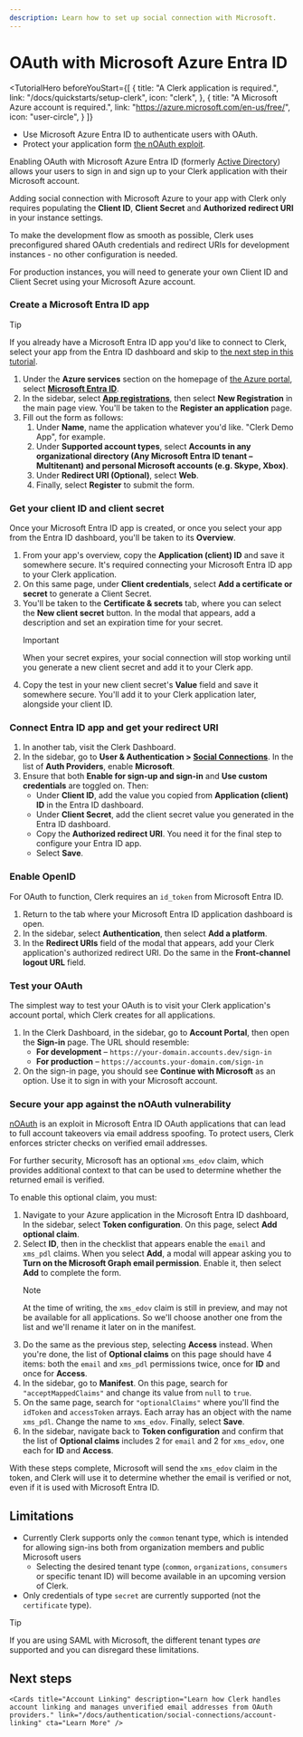 ---
description: Learn how to set up social connection with Microsoft.
---

# OAuth with Microsoft Azure Entra ID

<TutorialHero
  beforeYouStart={[
    {
      title: "A Clerk application is required.",
      link: "/docs/quickstarts/setup-clerk",
      icon: "clerk",
    },
    {
      title: "A Microsoft Azure account is required.",
      link: "https://azure.microsoft.com/en-us/free/",
      icon: "user-circle",
    }
  ]}
>

- Use Microsoft Azure Entra ID to authenticate users with OAuth.
- Protect your application form [the nOAuth exploit](https://www.descope.com/blog/post/noauth).

</TutorialHero>

Enabling OAuth with Microsoft Azure Entra ID (formerly [Active Directory](https://learn.microsoft.com/en-us/entra/fundamentals/new-name)) allows your users to sign in and sign up to your Clerk application with their Microsoft account.

Adding social connection with Microsoft Azure to your app with Clerk only requires populating the **Client ID**, **Client Secret** and **Authorized redirect URI** in your instance settings.

To make the development flow as smooth as possible, Clerk uses preconfigured shared OAuth credentials and redirect URIs for development instances - no other configuration is needed.

For production instances, you will need to generate your own Client ID and Client Secret using your Microsoft Azure account.


<Steps>


### Create a Microsoft Entra ID app

> [!TIP]
> If you already have a Microsoft Entra ID app you'd like to connect to Clerk, select your app from the Entra ID dashboard and skip to [the next step in this tutorial](#get-your-client-id-and-client-secret).

1. Under the **Azure services** section on the homepage of [the Azure portal](https://portal.azure.com/#home), select **[Microsoft Entra ID](https://portal.azure.com/#view/Microsoft_AAD_IAM/ActiveDirectoryMenuBlade/~/Overview)**.
1. In the sidebar, select **[App registrations](https://portal.azure.com/#view/Microsoft_AAD_IAM/ActiveDirectoryMenuBlade/~/RegisteredApps)**, then select **New Registration** in the main page view. You'll be taken to the **Register an application** page.
1. Fill out the form as follows:
    1. Under **Name**, name the application whatever you'd like. "Clerk Demo App", for example.
    1. Under **Supported account types**, select **Accounts in any organizational directory (Any Microsoft Entra ID tenant – Multitenant) and personal Microsoft accounts (e.g. Skype, Xbox)**.
    1. Under **Redirect URI (Optional)**, select **Web**.
    1. Finally, select **Register** to submit the form.

### Get your client ID and client secret

Once your Microsoft Entra ID app is created, or once you select your app from the Entra ID dashboard, you'll be taken to its **Overview**.

1. From your app's overview, copy the **Application (client) ID** and save it somewhere secure. It's required connecting your Microsoft Entra ID app to your Clerk application.
1. On this same page, under **Client credentials**, select **Add a certificate or secret** to generate a Client Secret.
1. You'll be taken to the **Certificate & secrets** tab, where you can select the **New client secret** button. In the modal that appears, add a description and set an expiration time for your secret.
    > [!IMPORTANT]
    > When your secret expires, your social connection will stop working until you generate a new client secret and add it to your Clerk app.
1. Copy the test in your new client secret's **Value** field and save it somewhere secure. You'll add it to your Clerk application later, alongside your client ID.

### Connect Entra ID app and get your redirect URI

1. In another tab, visit the Clerk Dashboard.
1. In the sidebar, go to **User & Authentication > [Social Connections](https://dashboard.clerk.com/last-active?path=user-authentication/social-connections)**. In the list of **Auth Providers**, enable **Microsoft**.
1. Ensure that both **Enable for sign-up and sign-in** and **Use custom credentials** are toggled on. Then:
    - Under **Client ID**, add the value you copied from **Application (client) ID** in the Entra ID dashboard.
    - Under **Client Secret**, add the client secret value you generated in the Entra ID dashboard.
    - Copy the **Authorized redirect URI**. You need it for the final step to configure your Entra ID app.
    - Select **Save**.

### Enable OpenID

For OAuth to function, Clerk requires an `id_token` from Microsoft Entra ID.

1. Return to the tab where your Microsoft Entra ID application dashboard is open.
1. In the sidebar, select **Authentication**, then select **Add a platform**.
1. In the **Redirect URIs** field of the modal that appears, add your Clerk application's authorized redirect URI. Do the same in the **Front-channel logout URL** field.

### Test your OAuth

The simplest way to test your OAuth is to visit your Clerk application's account portal, which Clerk creates for all applications.

1. In the Clerk Dashboard, in the sidebar, go to **Account Portal**, then open the **Sign-in** page. The URL should resemble:
    - **For development** – `https://your-domain.accounts.dev/sign-in`
    - **For production** – `https://accounts.your-domain.com/sign-in`
1. On the sign-in page, you should see **Continue with Microsoft** as an option. Use it to sign in with your Microsoft account.

### Secure your app against the nOAuth vulnerability

[nOAuth](https://www.descope.com/blog/post/noauth) is an exploit in Microsoft Entra ID OAuth applications that can lead to full account takeovers via email address spoofing. To protect users, Clerk enforces stricter checks on verified email addresses.

For further security, Microsoft has an optional `xms_edov` claim, which provides additional context to that can be used to determine whether the returned email is verified.

To enable this optional claim, you must:

1. Navigate to your Azure application in the Microsoft Entra ID dashboard, In the sidebar, select **Token configuration**. On this page, select **Add optional claim**.
1. Select **ID**, then in the checklist that appears enable the `email` and `xms_pdl` claims. When you select **Add**, a modal will appear asking you to **Turn on the Microsoft Graph email permission**. Enable it, then select **Add** to complete the form.
    > [!NOTE]
    > At the time of writing, the `xms_edov` claim is still in preview, and may not be available for all applications. So we'll choose another one from the list and we'll rename it later on in the manifest.
1. Do the same as the previous step, selecting **Access** instead. When you're done, the list of **Optional claims** on this page should have 4 items: both the `email` and `xms_pdl` permissions twice, once for **ID** and once for **Access**.
1. In the sidebar, go to **Manifest**. On this page, search for `"acceptMappedClaims"` and change its value from `null` to `true`.
1. On the same page, search for `"optionalClaims"` where you'll find the `idToken` and `accessToken` arrays. Each array has an object with the name `xms_pdl`. Change the name to `xms_edov`. Finally, select **Save**.
1. In the sidebar, navigate back to **Token configuration** and confirm that the list of **Optional claims** includes 2 for `email` and 2 for `xms_edov`, one each for **ID** and **Access**.

With these steps complete, Microsoft will send the `xms_edov` claim in the token, and Clerk will use it to determine whether the email is verified or not, even if it is used with Microsoft Entra ID.

</Steps>

## Limitations

- Currently Clerk supports only the `common` tenant type, which is intended for allowing sign-ins both from organization members and public Microsoft users
    - Selecting the desired tenant type (`common`, `organizations`, `consumers` or specific tenant ID) will become available in an upcoming version of Clerk.
- Only credentials of type `secret` are currently supported (not the `certificate` type).

> [!TIP]
> If you are using SAML with Microsoft, the different tenant types *are* supported and you can disregard these limitations.

## Next steps

<div className="container mx-auto my-4">
  <div className="grid grid-cols-1 gap-6 md:grid-cols-2">
    <Cards title="SAML SSO with Microsoft Azure AD" description="Learn how to integrate Microsoft Azure AD with Clerk using SAML SSO." link="/docs/authentication/saml/azure" cta="Learn More" />

    <Cards title="Account Linking" description="Learn how Clerk handles account linking and manages unverified email addresses from OAuth providers." link="/docs/authentication/social-connections/account-linking" cta="Learn More" />
  </div>
</div>